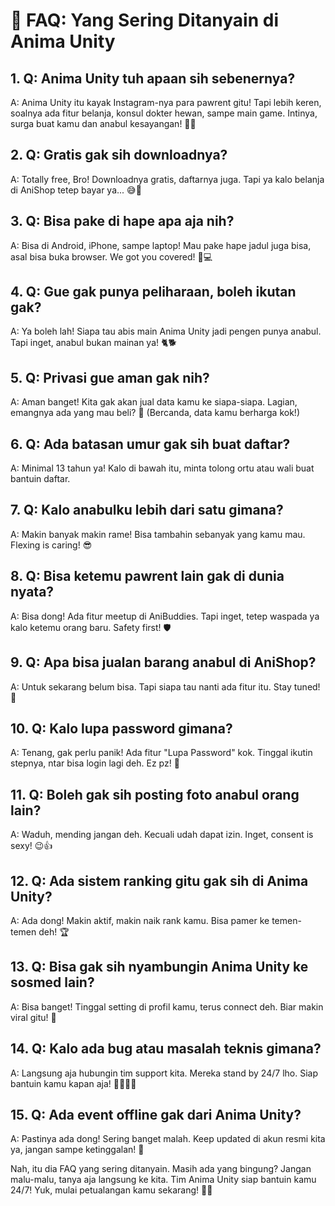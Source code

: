 # 🤔 FAQ: Yang Sering Ditanyain di Anima Unity

## 1. Q: Anima Unity tuh apaan sih sebenernya?
A: Anima Unity itu kayak Instagram-nya para pawrent gitu! Tapi lebih keren, soalnya ada fitur belanja, konsul dokter hewan, sampe main game. Intinya, surga buat kamu dan anabul kesayangan! 🐾✨

## 2. Q: Gratis gak sih downloadnya?
A: Totally free, Bro! Downloadnya gratis, daftarnya juga. Tapi ya kalo belanja di AniShop tetep bayar ya... 😅💸

## 3. Q: Bisa pake di hape apa aja nih?
A: Bisa di Android, iPhone, sampe laptop! Mau pake hape jadul juga bisa, asal bisa buka browser. We got you covered! 📱💻

## 4. Q: Gue gak punya peliharaan, boleh ikutan gak?
A: Ya boleh lah! Siapa tau abis main Anima Unity jadi pengen punya anabul. Tapi inget, anabul bukan mainan ya! 🐈🐕

## 5. Q: Privasi gue aman gak nih?
A: Aman banget! Kita gak akan jual data kamu ke siapa-siapa. Lagian, emangnya ada yang mau beli? 🤭 (Bercanda, data kamu berharga kok!)

## 6. Q: Ada batasan umur gak sih buat daftar?
A: Minimal 13 tahun ya! Kalo di bawah itu, minta tolong ortu atau wali buat bantuin daftar.

## 7. Q: Kalo anabulku lebih dari satu gimana?
A: Makin banyak makin rame! Bisa tambahin sebanyak yang kamu mau. Flexing is caring! 😎

## 8. Q: Bisa ketemu pawrent lain gak di dunia nyata?
A: Bisa dong! Ada fitur meetup di AniBuddies. Tapi inget, tetep waspada ya kalo ketemu orang baru. Safety first! 🛡️

## 9. Q: Apa bisa jualan barang anabul di AniShop?
A: Untuk sekarang belum bisa. Tapi siapa tau nanti ada fitur itu. Stay tuned! 👀

## 10. Q: Kalo lupa password gimana?
A: Tenang, gak perlu panik! Ada fitur "Lupa Password" kok. Tinggal ikutin stepnya, ntar bisa login lagi deh. Ez pz! 🔐

## 11. Q: Boleh gak sih posting foto anabul orang lain?
A: Waduh, mending jangan deh. Kecuali udah dapat izin. Inget, consent is sexy! 😉👍

## 12. Q: Ada sistem ranking gitu gak sih di Anima Unity?
A: Ada dong! Makin aktif, makin naik rank kamu. Bisa pamer ke temen-temen deh! 🏆

## 13. Q: Bisa gak sih nyambungin Anima Unity ke sosmed lain?
A: Bisa banget! Tinggal setting di profil kamu, terus connect deh. Biar makin viral gitu! 🚀

## 14. Q: Kalo ada bug atau masalah teknis gimana?
A: Langsung aja hubungin tim support kita. Mereka stand by 24/7 lho. Siap bantuin kamu kapan aja! 🦸‍♂️🦸‍♀️

## 15. Q: Ada event offline gak dari Anima Unity?
A: Pastinya ada dong! Sering banget malah. Keep updated di akun resmi kita ya, jangan sampe ketinggalan! 🎉

Nah, itu dia FAQ yang sering ditanyain. Masih ada yang bingung? Jangan malu-malu, tanya aja langsung ke kita. Tim Anima Unity siap bantuin kamu 24/7! Yuk, mulai petualangan kamu sekarang! 🚀🐾